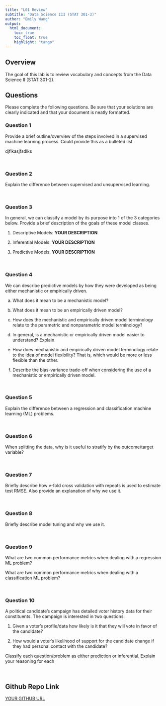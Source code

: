 ```yaml
---
title: "L01 Review"
subtitle: "Data Science III (STAT 301-3)"
author: "Emily Wang"
output: 
  html_document:
    toc: true
    toc_float: true
    highlight: "tango"
---
```


## Overview

The goal of this lab is to review vocabulary and concepts from the Data Science II (STAT 301-2).

## Questions

Please complete the following questions. Be sure that your solutions are clearly indicated and that your document is neatly formatted.

### Question 1

Provide a brief outline/overview of the steps involved in a supervised machine learning process. Could provide this as a bulleted list.

djflkasjfsdlks

<br>

### Question 2

Explain the difference between supervised and unsupervised learning.

<br>

### Question 3

In general, we can classify a model by its purpose into 1 of the 3 categories below. Provide a brief description of the goals of these model classes.

1.  Descriptive Models: **YOUR DESCRIPTION**

2.  Inferential Models: **YOUR DESCRIPTION**

3.  Predictive Models: **YOUR DESCRIPTION**

<br>

### Question 4

We can describe predictive models by how they were developed as being either mechanistic or empirically driven.

a.  What does it mean to be a mechanistic model?

b.  What does it mean to be an empirically driven model?

c.  How does the mechanistic and empirically driven model terminology relate to the parametric and nonparametric model terminology?

d.  In general, is a mechanistic or empirically driven model easier to understand? Explain.

e.  How does mechanistic and empirically driven model terminology relate to the idea of model flexibility? That is, which would be more or less flexible than the other.

f.  Describe the bias-variance trade-off when considering the use of a mechanistic or empirically driven model.

<br>

### Question 5

Explain the difference between a regression and classification machine learning (ML) problems.

<br>

### Question 6

When splitting the data, why is it useful to stratify by the outcome/target variable?

<br>

### Question 7

Briefly describe how v-fold cross validation with repeats is used to estimate test RMSE. Also provide an explanation of why we use it.

<br>

### Question 8

Briefly describe model tuning and why we use it.

<br>

### Question 9

What are two common performance metrics when dealing with a regression ML problem?

What are two common performance metrics when dealing with a classification ML problem?

<br>

### Question 10

A political candidate's campaign has detailed voter history data for their constituents. The campaign is interested in two questions:

1.  Given a voter's profile/data how likely is it that they will vote in favor of the candidate?

2.  How would a voter's likelihood of support for the candidate change if they had personal contact with the candidate?

Classify each question/problem as either prediction or inferential. Explain your reasoning for each

<br>

## Github Repo Link

[YOUR GITHUB URL](TEXT%20FOR%20YOUR%20GITHUB%20URL){target="_blank"}
